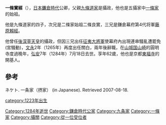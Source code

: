 '''一條實經'''（{{bd|1223年||1284年8月30日}}），[[日本|日本]][[鐮倉時代|鐮倉時代]]公卿，父親[[九條道家|九條道家]]是攝政，他也是五攝家中[[一條家|一條家]]的始祖。

他是九條道家的四子，次兄是二條家始祖二條良實，三兄是鎌倉幕府第4代将軍[[藤原賴經|藤原賴經]]。

他曾任[[後深草天皇|後深草天皇]]的攝政，但因三兄出任[[征夷大將軍|征夷大將軍]]使幕府內出現連串騷亂遭罷免(宮騷動)，[[文永|文永]]2年（1265年）再度出任關白，兩年後辭職，在[[山城国|山城国]][[山崎|山崎]]的圓明寺度過晚年，[[弘安|弘安]]7年（1284年）7月18日去世。享年62歲，他也是京都[[東福寺|東福寺]]的開基人。

==參考==
ネケト. 一条家（摂家） (in Japanese). Retrieved 2007-08-18.

{{日本的攝政}}
{{歷代關白}}
[[category:1223年出生|category:1223年出生]]
[[Category:1284年逝世|Category:1284年逝世]]
[[Category:鎌倉時代公家|Category:鎌倉時代公家]]
[[Category:九条家|Category:九条家]]
[[Category:一條家|Category:一條家]]
[[Category:攝關|Category:攝關]]
[[Category:從一位受位者|Category:從一位受位者]]